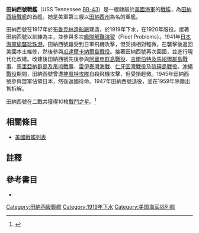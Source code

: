 {{noteTA
|G1=Military
|G2=Shipname
|G3=Aero
|G4=地名
}}
{{軍艦模板
|名稱= 田納西 [[File:Flag_of_the_United_States.svg|30px]]<br />USS Tennessee BB-43
|圖片= [[File:USS_Tennessee_bombarding_Guam.jpg|280px]]
|照片說明=田納西號正在炮擊[[關島|關島]]。攝於1944年。
|艦種= [[戰艦|戰艦]]
|艦級= [[田納西級戰艦|田納西級]]
|製造= [[布魯克林造船廠|布魯克林造船廠]]
|動工= 1917年5月14日
|下水= 1919年4月30日
|服役= 1920年6月3日
|退役= 1947年2月14日
|結局= 1959年7月出售拆解
|除籍= 1959年3月1日
|標準= 設計：32,300噸
|滿載= 設計：33,190噸
|長度= 整體：624呎<br />水線：600呎
|闊度= 水線：97.3呎 
|吃水= 31呎
|極速= 21節<br />試航：21.378節
|鍋爐= 8座
|出力= 設計：28,600軸馬力<br />試航：29,609軸馬力
|續航= 8,000海哩/10節
|乘員= 57名軍官<br />1,026名水兵
|裝甲= 艦側：13.5吋至8吋<br />裝甲甲板：70至180磅<br/>艦炮：18吋至5吋<br />炮座：13吋<br />指揮塔：16吋至6吋<br />煙道：9吋<br />隔艙：13.5吋
|裝備= 主炮：4門[[14吋50倍徑艦炮|14吋/50三聯裝火炮]]<br />副炮：14門5吋/51火炮<br />防空炮：4門3吋/50火炮<br />2座魚雷發射管
|其它=模版參考來源：<ref>{{Harvnb|Friedman|1985|pp=443-444}}田納西級配置，數據僅以設計及建造時為準。</ref>}}

'''田納西號戰艦'''（USS Tennessee [[美國海軍艦體編號|BB-43]]）是一艘隸屬於[[美國海軍|美國海軍]]的[[戰艦|戰艦]]，為[[田納西級戰艦|田納西級戰艦]]的首艦。她是美軍第三艘以[[田納西州|田納西州]]為名的軍艦。

田納西號在1917年於[[布魯克林造船廠|布魯克林造船廠]]建造，於1919年下水，在1920年服役。接著田納西號以訓練為主，並參與多次[[艦隊解難演習|艦隊解難演習]]（Fleet Problems）。1941年[[日本海軍|日本海軍]][[偷襲珍珠港|偷襲珍珠港]]，田納西號雖受到日軍飛機攻擊，但受損相對輕微，在襲擊後返回美國本土維修，然後參與[[瓜達爾卡納爾島戰役|瓜達爾卡納爾島戰役]]。接著田納西號再次回國，並進行現代化改建。改建後田納西號先後參與[[阿留申群島戰役|阿留申群島戰役]]、[[吉爾伯特及馬紹爾群島戰事|吉爾伯特及馬紹爾群島戰事]]、[[馬里亞納群島及帛琉戰事|馬里亞納群島及帛琉戰事]]、[[雷伊泰灣海戰|雷伊泰灣海戰]]、[[仁牙因灣戰役|仁牙因灣戰役]]及[[硫磺島戰役|硫磺島戰役]]。[[沖繩戰役|沖繩戰役]]期間，田納西號曾遭[[神風特攻隊|神風特攻隊]]自殺飛機攻擊，但受損輕微。1945年田納西號參與盟軍佔領日本，然後返國待命。1947年田納西號退役，並在1959年除籍出售拆解。

田納西號在二戰共獲得10枚[[戰鬥之星|戰鬥之星]]。<ref>{{Cite web |url=http://www.hazegray.org/danfs/battlesh/bb43.htm |title=美國海軍軍艦字典（DANFS）簡介 |accessdate=2012-07-19 |archive-date=2012-05-09 |archive-url=https://web.archive.org/web/20120509152306/http://www.hazegray.org/danfs/battlesh/bb43.htm |dead-url=no }}</ref>

== 相關條目 ==
* [[美國戰艦列表|美國戰艦列表]]

== 註釋 ==
{{reflist}}

== 參考書目 ==
{{Commonscat|USS Tennessee (BB-43)}}
{{海军主题}}

* {{Citation
|last = Friedman
|first = Norman
|year = 1985
|title = U.S. Battleships: An Illustrated Design History
|language = en
|publication-place = Annapolis, Maryland
|publisher = Naval Institute Press
|isbn = 0-87021-715-1}}

{{DEFAULTSORT:Tennessee}}
{{田納西級戰艦}}
{{美國戰艦}}

[[Category:田納西級戰艦|Category:田納西級戰艦]]
[[Category:1919年下水|Category:1919年下水]]
[[Category:美国海军战列舰|Category:美国海军战列舰]]
